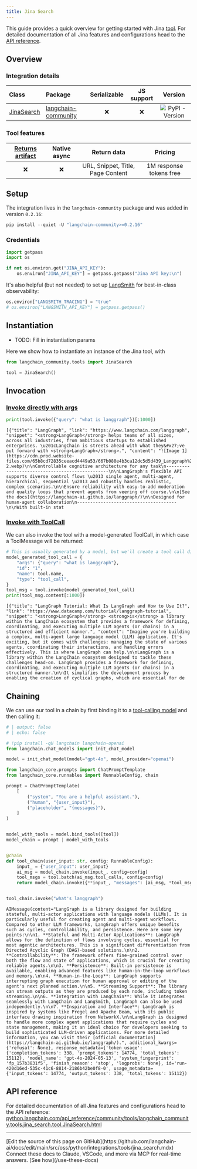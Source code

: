 ```yaml
---
title: Jina Search
---
```


This guide provides a quick overview for getting started with Jina [tool](/oss/python/integrations/tools/). For detailed documentation of all Jina features and configurations head to the [API reference](https://python.langchain.com/api_reference/community/tools/langchain_community.tools.jina_search.tool.JinaSearch.html).

## Overview

### Integration details

| Class | Package | Serializable | JS support |  Version |
| :--- | :--- | :---: | :---: | :---: |
| [JinaSearch](https://python.langchain.com/api_reference/community/tools/langchain_community.tools.jina_search.tool.JinaSearch.html) | [langchain-community](https://python.langchain.com/api_reference/community/) | ❌ | ❌ |  ![PyPI - Version](https://img.shields.io/pypi/v/langchain-community?style=flat-square&label=%20) |

### Tool features

| [Returns artifact](/oss/python/langchain/tools) | Native async | Return data | Pricing |
| :---: | :---: | :---: | :---: |
| ❌ | ❌ | URL, Snippet, Title, Page Content | 1M response tokens free |

## Setup

The integration lives in the `langchain-community` package and was added in version `0.2.16`:

```python
pip install --quiet -U "langchain-community>=0.2.16"
```

### Credentials

```python
import getpass
import os

if not os.environ.get("JINA_API_KEY"):
    os.environ["JINA_API_KEY"] = getpass.getpass("Jina API key:\n")
```

It's also helpful (but not needed) to set up [LangSmith](https://smith.langchain.com/) for best-in-class observability:

```python
os.environ["LANGSMITH_TRACING"] = "true"
# os.environ["LANGSMITH_API_KEY"] = getpass.getpass()
```

## Instantiation

- TODO: Fill in instantiation params

Here we show how to instantiate an instance of the Jina tool, with

```python
from langchain_community.tools import JinaSearch

tool = JinaSearch()
```

## Invocation

### [Invoke directly with args](/oss/python/langchain/tools)

```python
print(tool.invoke({"query": "what is langgraph"})[:1000])
```

```output
[{"title": "LangGraph", "link": "https://www.langchain.com/langgraph", "snippet": "<strong>LangGraph</strong> helps teams of all sizes, across all industries, from ambitious startups to established enterprises. \u201cLangChain is streets ahead with what they&#x27;ve put forward with <strong>LangGraph</strong>.", "content": "![Image 1](https://cdn.prod.website-files.com/65b8cd72835ceeacd4449a53/667b080e4b3ca12dc5d5d439_Langgraph%20UI-2.webp)\n\nControllable cognitive architecture for any task\n------------------------------------------------\n\nLangGraph's flexible API supports diverse control flows \u2013 single agent, multi-agent, hierarchical, sequential \u2013 and robustly handles realistic, complex scenarios.\n\nEnsure reliability with easy-to-add moderation and quality loops that prevent agents from veering off course.\n\n[See the docs](https://langchain-ai.github.io/langgraph/)\n\nDesigned for human-agent collaboration\n--------------------------------------\n\nWith built-in stat
```

### [Invoke with ToolCall](/oss/python/langchain/tools)

We can also invoke the tool with a model-generated ToolCall, in which case a ToolMessage will be returned:

```python
# This is usually generated by a model, but we'll create a tool call directly for demo purposes.
model_generated_tool_call = {
    "args": {"query": "what is langgraph"},
    "id": "1",
    "name": tool.name,
    "type": "tool_call",
}
tool_msg = tool.invoke(model_generated_tool_call)
print(tool_msg.content[:1000])
```

```output
[{"title": "LangGraph Tutorial: What Is LangGraph and How to Use It?", "link": "https://www.datacamp.com/tutorial/langgraph-tutorial", "snippet": "<strong>LangGraph</strong> <strong>is</strong> a library within the LangChain ecosystem that provides a framework for defining, coordinating, and executing multiple LLM agents (or chains) in a structured and efficient manner.", "content": "Imagine you're building a complex, multi-agent large language model (LLM) application. It's exciting, but it comes with challenges: managing the state of various agents, coordinating their interactions, and handling errors effectively. This is where LangGraph can help.\n\nLangGraph is a library within the LangChain ecosystem designed to tackle these challenges head-on. LangGraph provides a framework for defining, coordinating, and executing multiple LLM agents (or chains) in a structured manner.\n\nIt simplifies the development process by enabling the creation of cyclical graphs, which are essential for de
```

## Chaining

We can use our tool in a chain by first binding it to a [tool-calling model](/oss/python/langchain/tools/) and then calling it:

<ChatModelTabs customVarName="llm" />

```python
# | output: false
# | echo: false

# !pip install -qU langchain langchain-openai
from langchain.chat_models import init_chat_model

model = init_chat_model(model="gpt-4o", model_provider="openai")
```

```python
from langchain_core.prompts import ChatPromptTemplate
from langchain_core.runnables import RunnableConfig, chain

prompt = ChatPromptTemplate(
    [
        ("system", "You are a helpful assistant."),
        ("human", "{user_input}"),
        ("placeholder", "{messages}"),
    ]
)


model_with_tools = model.bind_tools([tool])
model_chain = prompt | model_with_tools


@chain
def tool_chain(user_input: str, config: RunnableConfig):
    input_ = {"user_input": user_input}
    ai_msg = model_chain.invoke(input_, config=config)
    tool_msgs = tool.batch(ai_msg.tool_calls, config=config)
    return model_chain.invoke({**input_, "messages": [ai_msg, *tool_msgs]}, config=config)


tool_chain.invoke("what's langgraph")
```

```output
AIMessage(content="LangGraph is a library designed for building stateful, multi-actor applications with language models (LLMs). It is particularly useful for creating agent and multi-agent workflows. Compared to other LLM frameworks, LangGraph offers unique benefits such as cycles, controllability, and persistence. Here are some key points:\n\n1. **Stateful and Multi-Actor Applications**: LangGraph allows for the definition of flows involving cycles, essential for most agentic architectures. This is a significant differentiation from Directed Acyclic Graph (DAG)-based solutions.\n\n2. **Controllability**: The framework offers fine-grained control over both the flow and state of applications, which is crucial for creating reliable agents.\n\n3. **Persistence**: Built-in persistence is available, enabling advanced features like human-in-the-loop workflows and memory.\n\n4. **Human-in-the-Loop**: LangGraph supports interrupting graph execution for human approval or editing of the agent's next planned action.\n\n5. **Streaming Support**: The library can stream outputs as they are produced by each node, including token streaming.\n\n6. **Integration with LangChain**: While it integrates seamlessly with LangChain and LangSmith, LangGraph can also be used independently.\n\n7. **Inspiration and Interface**: LangGraph is inspired by systems like Pregel and Apache Beam, with its public interface drawing inspiration from NetworkX.\n\nLangGraph is designed to handle more complex agent applications that require cycles and state management, making it an ideal choice for developers seeking to build sophisticated LLM-driven applications. For more detailed information, you can visit their [official documentation](https://langchain-ai.github.io/langgraph/).", additional_kwargs={'refusal': None}, response_metadata={'token_usage': {'completion_tokens': 338, 'prompt_tokens': 14774, 'total_tokens': 15112}, 'model_name': 'gpt-4o-2024-05-13', 'system_fingerprint': 'fp_157b3831f5', 'finish_reason': 'stop', 'logprobs': None}, id='run-420d16ed-535c-41c6-8814-2186b42be0f8-0', usage_metadata={'input_tokens': 14774, 'output_tokens': 338, 'total_tokens': 15112})
```

## API reference

For detailed documentation of all Jina features and configurations head to the API reference: [python.langchain.com/api_reference/community/tools/langchain_community.tools.jina_search.tool.JinaSearch.html](https://python.langchain.com/api_reference/community/tools/langchain_community.tools.jina_search.tool.JinaSearch.html)

---

<Callout icon="pen-to-square" iconType="regular">
    [Edit the source of this page on GitHub](https://github.com/langchain-ai/docs/edit/main/src/oss/python/integrations/tools/jina_search.mdx)
</Callout>
<Tip icon="terminal" iconType="regular">
    Connect these docs to Claude, VSCode, and more via MCP for    real-time answers. [See how](/use-these-docs)
</Tip>
